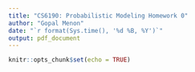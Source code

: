 ```yaml
---
title: "CS6190: Probabilistic Modeling Homework 0"
author: "Gopal Menon"
date: "`r format(Sys.time(), '%d %B, %Y')`"
output: pdf_document
---
```


```r
knitr::opts_chunk$set(echo = TRUE)
```
\begin{enumerate}
\item Let $X$ and $Y$ be continuous real-valued random variables. Prove the following:
\begin{enumerate}
\item $E\left[ E\left[X|Y \right]\right] = E\left[ X\right]$

$$
\begin{aligned}
E\left[ E\left[X|Y \right]\right] &= \int_{-\infty}^{\infty}E\left[X|Y=y \right]p_Y(y)dy\\
&= \int_{-\infty}^{\infty}\int_{-\infty}^{\infty}x\;p_{X|Y=y}(x)dx\;p_Y(y)dy\\
&= \int_{-\infty}^{\infty}\int_{-\infty}^{\infty}x\;p_{X|Y=y}(x)p_Y(y)dxdy\\
&= \int_{-\infty}^{\infty}\int_{-\infty}^{\infty}x\;p_{XY}(x, y)dxdy\\
&= \int_{-\infty}^{\infty}x\int_{-\infty}^{\infty}p_{XY}(x, y)dy\;dx\\
&= \int_{-\infty}^{\infty}x\;p_X(x)dx\\
&= E\left[ X\right]
\end{aligned}
$$
Here $p_X(x)$, $p_Y(y)$ and $p_{X|Y=y}(x)$ are the probability density functions for $X$, $Y$, and the conditional probability of $X$ given the value of $Y$. $p_{XY}(x,y)$ is the joint probability distribution function of $X$ and $Y$. I needed to look up the proof \cite{conexp} as I was not aware that the first step shown above could be done and due to this, I was getting an extra $y$ in the final result. The result I got before I looked up the proof was $yE\left[ X \right]$.

\item $Var(X) = E\left[Var(X|Y) \right] + Var(E\left[ X|Y\right])$

$$
\begin{aligned}
E\left[Var(X|Y) \right] + Var(E\left[ X|Y\right]) &= E\left[ E\left[X^2|Y\right] - E\left[X|Y\right] E\left[X|Y\right] \right] \\ &+ E\left[ E\left[X|Y\right] E\left[X|Y\right]\right] - E\left[ E\left[ X|Y \right]\right]E\left[ E\left[ X|Y \right]\right]\\
&= a
\end{aligned}
$$
\end{enumerate}

\item
\end{enumerate}

\begin{thebibliography}{9}
 
\bibitem{conexp} 
\textit{Conditional Expectation}, www.statlect.com/fundamentals-of-probability/conditional-expectation.
 
\end{thebibliography}
